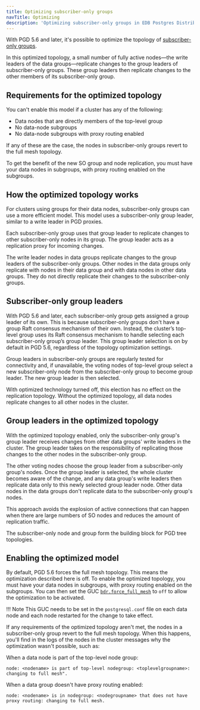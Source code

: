 ```yaml
---
title: Optimizing subscriber-only groups
navTitle: Optimizing
description: 'Optimizing subscriber-only groups in EDB Postgres Distributed.'
---
```


With PGD 5.6 and later, it's possible to optimize the topology of [subscriber-only groups](overview). 

In this optimized topology, a small number of fully active nodes&mdash;the write leaders of the data groups&mdash;replicate changes to the group leaders of subscriber-only groups. These group leaders then replicate changes to the other members of its subscriber-only group.

## Requirements for the optimized topology

You can't enable this model if a cluster has any of the following:

* Data nodes that are directly members of the top-level group
* No data-node subgroups
* No data-node subgroups with proxy routing enabled

If any of these are the case, the nodes in subscriber-only groups revert to the full mesh topology.

To get the benefit of the new SO group and node replication, you must have your data nodes in subgroups, with proxy routing enabled on the subgroups.

## How the optimized topology works

For clusters using groups for their data nodes, subscriber-only groups can use a more efficient model. This model uses a subscriber-only group leader, similar to a write leader in PGD proxies.

Each subscriber-only group uses that group leader to replicate changes to other subscriber-only nodes in its group. The group leader acts as a replication proxy for incoming changes.

The write leader nodes in data groups replicate changes to the group leaders of the subscriber-only groups. Other nodes in the data groups only replicate with nodes in their data group and with data nodes in other data groups. They do not directly replicate their changes to the subscriber-only groups.

## Subscriber-only group leaders

With PGD 5.6 and later, each subscriber-only group gets assigned a group leader of its own. 
This is because subscriber-only groups don't have a group Raft consensus mechanism of their own. 
Instead, the cluster’s top-level group uses its Raft consensus mechanism to handle selecting each subscriber-only group’s group leader.
This group leader selection is on by default in PGD 5.6, regardless of the topology optimization settings.

Group leaders in subscriber-only groups are regularly tested for connectivity and, if unavailable, the voting nodes of top-level group select a new subscriber-only node from the subscriber-only group to become group leader. 
The new group leader is then selected.

With optimized technology turned off, this election has no effect on the replication topology. Without the optimized topology, all data nodes replicate changes to all other nodes in the cluster.

## Group leaders in the optimized topology

With the optimized topology enabled, only the subscriber-only group's group leader receives changes from other data groups' write leaders in the cluster. The group leader takes on the responsibility of replicating those changes to the other nodes in the subscriber-only group.

The other voting nodes choose the group leader from a subscriber-only group's nodes.
Once the group leader is selected, the whole cluster becomes aware of the change, and any data group's write leaders then replicate data only to this newly selected group leader node. 
Other data nodes in the data groups don't replicate data to the subscriber-only group's nodes.

This approach avoids the explosion of active connections that can happen when there are large numbers of SO nodes and reduces the amount of replication traffic.

The subscriber-only node and group form the building block for PGD tree topologies.

## Enabling the optimized model

By default, PGD 5.6 forces the full mesh topology. This means the optimization described here is off.
To enable the optimized topology, you must have your data nodes in subgroups, with proxy routing enabled on the subgroups.
You can then set the GUC [`bdr.force_full_mesh`](/pgd/5.6/reference/pgd-settings#bdrforce_full_mesh) to `off` to allow the optimization to be activated.

!!! Note
    This GUC needs to be set in the `postgresql.conf` file on each data node and each node restarted for the change to take effect.

If any requirements of the optimized topology aren't met, the nodes in a subscriber-only group revert to the full mesh topology. When this happens, you'll find in the logs of the nodes in the cluster messages why the optimization wasn't possible, such as:

When a data node is part of the top-level node group:

```plaintext
node: <nodename> is part of top-level nodegroup: <toplevelgroupname>: changing to full mesh".
```

When a data group doesn't have proxy routing enabled:

```plaintext
node: <nodename> is in nodegroup: <nodegroupname> that does not have proxy routing: changing to full mesh.
```
